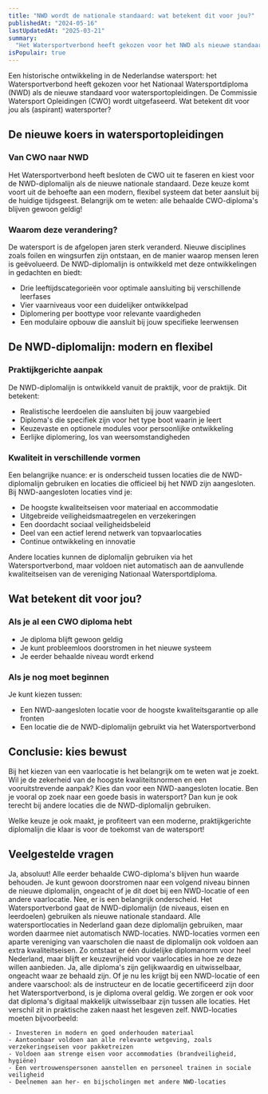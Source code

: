 ```yaml
---
title: "NWD wordt de nationale standaard: wat betekent dit voor jou?"
publishedAt: "2024-05-16"
lastUpdatedAt: "2025-03-21"
summary:
  "Het Watersportverbond heeft gekozen voor het NWD als nieuwe standaard voor watersportopleidingen in Nederland, en de CWO uit te faseren. Wat betekent dit voor jou als watersporter?"
isPopulair: true
---
```


Een historische ontwikkeling in de Nederlandse watersport: het Watersportverbond heeft gekozen voor het Nationaal Watersportdiploma (NWD) als de nieuwe standaard voor watersportopleidingen. De Commissie Watersport Opleidingen (CWO) wordt uitgefaseerd. Wat betekent dit voor jou als (aspirant) watersporter?

## De nieuwe koers in watersportopleidingen

### Van CWO naar NWD

Het Watersportverbond heeft besloten de CWO uit te faseren en kiest voor de NWD-diplomalijn als de nieuwe nationale standaard. Deze keuze komt voort uit de behoefte aan een modern, flexibel systeem dat beter aansluit bij de huidige tijdsgeest. Belangrijk om te weten: alle behaalde CWO-diploma's blijven gewoon geldig!

### Waarom deze verandering?

De watersport is de afgelopen jaren sterk veranderd. Nieuwe disciplines zoals foilen en wingsurfen zijn ontstaan, en de manier waarop mensen leren is geëvolueerd. De NWD-diplomalijn is ontwikkeld met deze ontwikkelingen in gedachten en biedt:
- Drie leeftijdscategorieën voor optimale aansluiting bij verschillende leerfases
- Vier vaarniveaus voor een duidelijker ontwikkelpad
- Diplomering per boottype voor relevante vaardigheden
- Een modulaire opbouw die aansluit bij jouw specifieke leerwensen

## De NWD-diplomalijn: modern en flexibel

### Praktijkgerichte aanpak

De NWD-diplomalijn is ontwikkeld vanuit de praktijk, voor de praktijk. Dit betekent:
- Realistische leerdoelen die aansluiten bij jouw vaargebied
- Diploma's die specifiek zijn voor het type boot waarin je leert
- Keuzevaste en optionele modules voor persoonlijke ontwikkeling
- Eerlijke diplomering, los van weersomstandigheden

### Kwaliteit in verschillende vormen

Een belangrijke nuance: er is onderscheid tussen locaties die de NWD-diplomalijn gebruiken en locaties die officieel bij het NWD zijn aangesloten.
Bij NWD-aangesloten locaties vind je:
- De hoogste kwaliteitseisen voor materiaal en accommodatie
- Uitgebreide veiligheidsmaatregelen en verzekeringen
- Een doordacht sociaal veiligheidsbeleid
- Deel van een actief lerend netwerk van topvaarlocaties
- Continue ontwikkeling en innovatie

Andere locaties kunnen de diplomalijn gebruiken via het Watersportverbond, maar voldoen niet automatisch aan de aanvullende kwaliteitseisen van de vereniging Nationaal Watersportdiploma.

## Wat betekent dit voor jou?

### Als je al een CWO diploma hebt

- Je diploma blijft gewoon geldig
- Je kunt probleemloos doorstromen in het nieuwe systeem
- Je eerder behaalde niveau wordt erkend

### Als je nog moet beginnen

Je kunt kiezen tussen:
- Een NWD-aangesloten locatie voor de hoogste kwaliteitsgarantie op alle fronten
- Een locatie die de NWD-diplomalijn gebruikt via het Watersportverbond

## Conclusie: kies bewust

Bij het kiezen van een vaarlocatie is het belangrijk om te weten wat je zoekt. Wil je de zekerheid van de hoogste kwaliteitsnormen en een vooruitstrevende aanpak? Kies dan voor een NWD-aangesloten locatie. Ben je vooral op zoek naar een goede basis in watersport? Dan kun je ook terecht bij andere locaties die de NWD-diplomalijn gebruiken.

Welke keuze je ook maakt, je profiteert van een moderne, praktijkgerichte diplomalijn die klaar is voor de toekomst van de watersport!


## Veelgestelde vragen

<dl className="divide-y divide-slate-900/10 rounded-lg border border-slate-900/10">
  <Faq question="Blijven mijn oude CWO-diploma's geldig?">
    Ja, absoluut! Alle eerder behaalde CWO-diploma's blijven hun waarde behouden. Je kunt gewoon doorstromen naar een volgend niveau binnen de nieuwe diplomalijn, ongeacht of je dit doet bij een NWD-locatie of een andere vaarlocatie.
  </Faq>
  
  <Faq question="Is vanaf nu elke voormalige CWO locatie een Nationaal Watersportdiploma locatie?">
    Nee, er is een belangrijk onderscheid. Het Watersportverbond gaat de NWD-diplomalijn (de niveaus, eisen en leerdoelen) gebruiken als nieuwe nationale standaard. Alle watersportlocaties in Nederland gaan deze diplomalijn gebruiken, maar worden daarmee niet automatisch NWD-locaties. NWD-locaties vormen een aparte vereniging van vaarscholen die naast de diplomalijn ook voldoen aan extra kwaliteitseisen. Zo ontstaat er één duidelijke diplomanorm voor heel Nederland, maar blijft er keuzevrijheid voor vaarlocaties in hoe ze deze willen aanbieden.
  </Faq>

  <Faq question="Kunnen diploma's uitgewisseld worden tussen NWD locaties, en andere vaarlocaties?">
    Ja, alle diploma's zijn gelijkwaardig en uitwisselbaar, ongeacht waar ze behaald zijn. Of je nu les krijgt bij een NWD-locatie of een andere vaarschool: als de instructeur en de locatie gecertificeerd zijn door het Watersportverbond, is je diploma overal geldig. We zorgen er ook voor dat diploma's digitaal makkelijk uitwisselbaar zijn tussen alle locaties.
  </Faq>

  <Faq question="Als de diploma's inhoudelijk gelijk zijn, waarom is er dan toch nog een verschil tussen Nationaal Watersportdiploma locaties, en andere locaties?">
    Het verschil zit in praktische zaken naast het lesgeven zelf. NWD-locaties moeten bijvoorbeeld:

    - Investeren in modern en goed onderhouden materiaal
    - Aantoonbaar voldoen aan alle relevante wetgeving, zoals verzekeringseisen voor pakketreizen
    - Voldoen aan strenge eisen voor accommodaties (brandveiligheid, hygiëne)
    - Een vertrouwenspersonen aanstellen en personeel trainen in sociale veiligheid
    - Deelnemen aan her- en bijscholingen met andere NWD-locaties
  </Faq>
</dl>